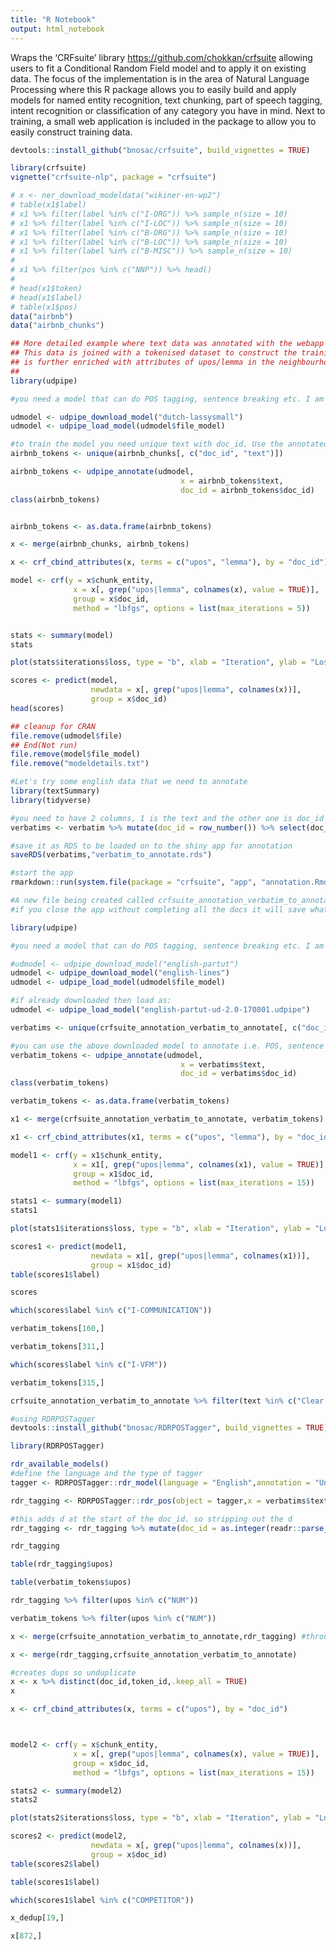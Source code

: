 ```yaml
---
title: "R Notebook"
output: html_notebook
---
```


Wraps the 'CRFsuite' library <https://github.com/chokkan/crfsuite> allowing users
to fit a Conditional Random Field model and to apply it on existing data.
The focus of the implementation is in the area of Natural Language Processing where this R package allows you to easily build and apply models
for named entity recognition, text chunking, part of speech tagging, intent recognition or classification
of any category you have in mind. 
Next to training, a small web application is included in the package to allow you to easily construct training data.

```r
devtools::install_github("bnosac/crfsuite", build_vignettes = TRUE)
```

```r
library(crfsuite)
vignette("crfsuite-nlp", package = "crfsuite")
```

```r
# x <- ner_download_modeldata("wikiner-en-wp2")
# table(x1$label)
# x1 %>% filter(label %in% c("I-ORG")) %>% sample_n(size = 10)
# x1 %>% filter(label %in% c("I-LOC")) %>% sample_n(size = 10)
# x1 %>% filter(label %in% c("B-ORG")) %>% sample_n(size = 10)
# x1 %>% filter(label %in% c("B-LOC")) %>% sample_n(size = 10)
# x1 %>% filter(label %in% c("B-MISC")) %>% sample_n(size = 10)
# 
# x1 %>% filter(pos %in% c("NNP")) %>% head()
# 
# head(x1$token)
# head(x1$label)
# table(x1$pos)
data("airbnb")
data("airbnb_chunks")
```

```r
## More detailed example where text data was annotated with the webapp in the package
## This data is joined with a tokenised dataset to construct the training data which
## is further enriched with attributes of upos/lemma in the neighbourhood
##
library(udpipe)

#you need a model that can do POS tagging, sentence breaking etc. I am using a dutch model for sentence breaking and pos because the data is in dutch. I will test airbnb data in the next example.

udmodel <- udpipe_download_model("dutch-lassysmall")
udmodel <- udpipe_load_model(udmodel$file_model)

#to train the model you need unique text with doc_id. Use the annotated file to get these
airbnb_tokens <- unique(airbnb_chunks[, c("doc_id", "text")])

airbnb_tokens <- udpipe_annotate(udmodel,
                                      x = airbnb_tokens$text,
                                      doc_id = airbnb_tokens$doc_id)
class(airbnb_tokens)


airbnb_tokens <- as.data.frame(airbnb_tokens)

x <- merge(airbnb_chunks, airbnb_tokens)

x <- crf_cbind_attributes(x, terms = c("upos", "lemma"), by = "doc_id")

model <- crf(y = x$chunk_entity,
              x = x[, grep("upos|lemma", colnames(x), value = TRUE)],
              group = x$doc_id,
              method = "lbfgs", options = list(max_iterations = 5))


stats <- summary(model)
stats

plot(stats$iterations$loss, type = "b", xlab = "Iteration", ylab = "Loss")

scores <- predict(model,
                  newdata = x[, grep("upos|lemma", colnames(x))],
                  group = x$doc_id)
head(scores)

## cleanup for CRAN
file.remove(udmodel$file)
## End(Not run)
file.remove(model$file_model)
file.remove("modeldetails.txt")
```

```r
#Let's try some english data that we need to annotate
library(textSummary)
library(tidyverse)

#you need to have 2 columns, 1 is the text and the other one is doc_id so:
verbatims <- verbatim %>% mutate(doc_id = row_number()) %>% select(doc_id,text)

#save it as RDS to be loaded on to the shiny app for annotation
saveRDS(verbatims,"verbatim_to_annotate.rds")

#start the app
rmarkdown::run(system.file(package = "crfsuite", "app", "annotation.Rmd"))

#A new file being created called crfsuite_annotation_verbatim_to_annotate in the parent directory
#if you close the app without completing all the docs it will save whatever was annotated

library(udpipe)

#you need a model that can do POS tagging, sentence breaking etc. I am using an english model for sentence breaking and pos because the data is in english. You can either download these models manually in order to use it for annotation purposes

#udmodel <- udpipe_download_model("english-partut")
udmodel <- udpipe_download_model("english-lines")
udmodel <- udpipe_load_model(udmodel$file_model)

#if already downloaded then load as:
udmodel <- udpipe_load_model("english-partut-ud-2.0-170801.udpipe")

verbatims <- unique(crfsuite_annotation_verbatim_to_annotate[, c("doc_id", "text")])

#you can use the above downloaded model to annotate i.e. POS, sentence breaking etc.
verbatim_tokens <- udpipe_annotate(udmodel,
                                      x = verbatims$text,
                                      doc_id = verbatims$doc_id)
class(verbatim_tokens)

verbatim_tokens <- as.data.frame(verbatim_tokens)

x1 <- merge(crfsuite_annotation_verbatim_to_annotate, verbatim_tokens)

x1 <- crf_cbind_attributes(x1, terms = c("upos", "lemma"), by = "doc_id")

model1 <- crf(y = x1$chunk_entity,
              x = x1[, grep("upos|lemma", colnames(x1), value = TRUE)],
              group = x1$doc_id,
              method = "lbfgs", options = list(max_iterations = 15))

stats1 <- summary(model1)
stats1

plot(stats1$iterations$loss, type = "b", xlab = "Iteration", ylab = "Loss")

```

```r
scores1 <- predict(model1,
                  newdata = x1[, grep("upos|lemma", colnames(x1))],
                  group = x1$doc_id)
table(scores1$label)

```


```r
scores
```

```r
which(scores$label %in% c("I-COMMUNICATION"))
```

```r
verbatim_tokens[160,]
```

```r
verbatim_tokens[311,]
```

```r
which(scores$label %in% c("I-VFM"))
```

```r
verbatim_tokens[315,]
```

```r
crfsuite_annotation_verbatim_to_annotate %>% filter(text %in% c("Clear instructions with a fair price offered"))
```

```r
#using RDRPOSTagger
devtools::install_github("bnosac/RDRPOSTagger", build_vignettes = TRUE)
```

```r
library(RDRPOSTagger)
```

```r
rdr_available_models()
#define the language and the type of tagger
tagger <- RDRPOSTagger::rdr_model(language = "English",annotation = "UniversalPOS")

rdr_tagging <- RDRPOSTagger::rdr_pos(object = tagger,x = verbatims$text)

#this adds d at the start of the doc_id. so stripping out the d
rdr_tagging <- rdr_tagging %>% mutate(doc_id = as.integer(readr::parse_number(doc_id))) %>% rename(upos = pos)

rdr_tagging
```

```r
table(rdr_tagging$upos)
```


```r
table(verbatim_tokens$upos)
```


```r
rdr_tagging %>% filter(upos %in% c("NUM"))
```

```r
verbatim_tokens %>% filter(upos %in% c("NUM"))
```


```r
x <- merge(crfsuite_annotation_verbatim_to_annotate,rdr_tagging) #throughs error

x <- merge(rdr_tagging,crfsuite_annotation_verbatim_to_annotate)

#creates dups so unduplicate
x <- x %>% distinct(doc_id,token_id,.keep_all = TRUE)
x

x <- crf_cbind_attributes(x, terms = c("upos"), by = "doc_id")



model2 <- crf(y = x$chunk_entity,
              x = x[, grep("upos|lemma", colnames(x), value = TRUE)],
              group = x$doc_id,
              method = "lbfgs", options = list(max_iterations = 15))

stats2 <- summary(model2)
stats2
```

```r
plot(stats2$iterations$loss, type = "b", xlab = "Iteration", ylab = "Loss")

```

```r

scores2 <- predict(model2,
                  newdata = x[, grep("upos|lemma", colnames(x))],
                  group = x$doc_id)
table(scores2$label)
```

```r
table(scores1$label)
```

```r
which(scores1$label %in% c("COMPETITOR"))
```

```r
x_dedup[19,]
```

```r
x[872,]
```

